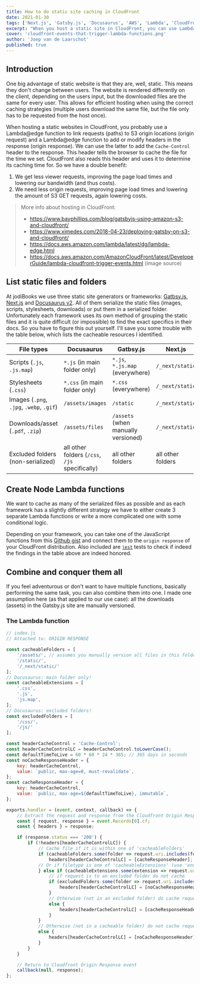 ```yaml
---
title: How to do static site caching in CloudFront
date: 2021-01-30
tags: ['Next.js', 'Gatsby.js', 'Docusaurus', 'AWS', 'Lambda', 'CloudFront']
excerpt: "When you host a static site in CloudFront, you can use Lambda to set your cache headers to control the amount of time a file is cached in the users' browser and in CloudFront."
cover: 'cloudfront-events-that-trigger-lambda-functions.png'
author: 'Joep van de Laarschot'
published: true
---
```


## Introduction

One big advantage of static website is that they are, well, static. This means they don't change between users. The website is rendered differently on the client, depending on the users input, but the downloaded files are the same for every user. This allows for efficient hosting when using the correct caching strategies (multiple users download the same file, but the file only has to be requested from the host once).

When hosting a static websites in CloudFront, you probably use a Lambda@edge function to link requests (paths) to S3 origin locations (origin request) and a Lambda@edge function to add or modify headers in the response (origin response). We can use the latter to add the `Cache-Control` header to the response. This header tells the browser to cache the file for the time we set. CloudFront also reads this header and uses it to determine its caching time for. So we have a double benefit:

1. We get less viewer requests, improving the page load times and lowering our bandwidth (and thus costs).
2. We need less origin requests, improving page load times and lowering the amount of S3 GET requests, again lowering costs.

> More info about hosting in CloudFront: 
> 
> * <https://www.bayphillips.com/blog/gatsbyjs-using-amazon-s3-and-cloudfront/>
> * <https://www.ximedes.com/2018-04-23/deploying-gatsby-on-s3-and-cloudfront/>
> * <https://docs.aws.amazon.com/lambda/latest/dg/lambda-edge.html>
> * <https://docs.aws.amazon.com/AmazonCloudFront/latest/DeveloperGuide/lambda-cloudfront-trigger-events.html> (image source)

## List static files and folders

At jodiBooks we use three static site generators or frameworks: [Gatbsy.js](https://www.gatsbyjs.com/), [Next.js](https://nextjs.org/) and [Docusaurus v2](https://v2.docusaurus.io/). All of them serialize the static files (images, scripts, stylesheets, downloads) or put them in a serialized folder. Unfortunately each framework uses its own method of grouping the static files and it is quite difficult (or impossible) to find the exact specifics in their docs. So you have to figure this out yourself. I'll save you some trouble with the table below, which lists the cacheable resources I identified.

<div class='mx-auto'>
    <table class="table table-striped table-responsive">
        <thead>
            <tr>
                <th scope="col">File types</th>
                <th scope="col">Docusaurus</th>
                <th scope="col">Gatbsy.js</th>
                <th scope="col">Next.js</th>
            </tr>
        </thead>
        <tbody>
            <tr>
                <td>Scripts (<code>.js</code>, <code>.js.map</code>)</td>
                <td><code>*.js</code> (in main folder only)</td>
                <td><code>*.js</code>, <code>*.js.map</code> (everywhere)</td>
                <td><code>/_next/static</code></td>
            </tr>
            <tr>
                <td>Stylesheets (<code>.css</code>)</td>
                <td><code>*.css</code> (in main folder only)</td>
                <td><code>*.css</code> (everywhere)</td>
                <td><code>/_next/static</code></td>
            </tr>
            <tr>
                <td>Images (<code>.png</code>, <code>.jpg</code>, <code>.webp</code>, <code>.gif</code>)</td>
                <td><code>/assets/images</code></td>
                <td><code>/static</code></td>
                <td><code>/_next/static</code></td>
            </tr>
            <tr>
                <td>Downloads/asset (<code>.pdf</code>, <code>.zip</code>)</td>
                <td><code>/assets/files</code></td>
                <td><code>/assets</code> (when manually versioned)</td>
                <td><code>/_next/static</code></td>
            </tr>
            <tr>
                <td>Excluded folders (non-serialized)</td>
                <td>all other folders (<code>/css</code>, <code>/js</code> specifically)</td>
                <td>all other folders</td>
                <td>all other folders</td>
            </tr>
        </tbody>
    </table>
</div>

## Create Node Lambda functions

We want to cache as many of the serialized files as possible and as each framework has a slightly different strategy we have to either create 3 separate Lambda functions or write a more complicated one with some conditional logic.

Depending on your framework, you can take one of the JavaScript functions from this [Github gist](https://gist.github.com/joeplaa/f09f03363b7701dd43210594d5114d22) and connect them to the `origin response` of your CloudFront distribution. Also included are [`jest`](https://jestjs.io/) tests to check if indeed the findings in the table above are indeed honored.

## Combine and conquer them all

If you feel adventurous or don't want to have multiple functions, basically performing the same task, you can also combine them into one. I made one assumption here (as that applied to our use case): all the downloads (assets) in the Gatsby.js site are manually versioned.

### The Lambda function

```js
// index.js
// Attached to: ORIGIN RESPONSE

const cacheableFolders = [
    '/assets/', // assumes you manually version all files in this folder in Gatsby.js
    '/static/',
    '/_next/static/'
];
// Docusaurus: main folder only!
const cacheableExtensions = [
    '.css',
    '.js',
    'js.map',
];
// Docusaurus: excluded folders!
const excludedFolders = [
    '/css/',
    '/js/'
];

const headerCacheControl = 'Cache-Control';
const headerCacheControlLC = headerCacheControl.toLowerCase();
const defaultTimeToLive = 60 * 60 * 24 * 365; // 365 days in seconds
const noCacheResponseHeader = {
    key: headerCacheControl,
    value: `public, max-age=0, must-revalidate`,
};
const cacheResponseHeader = {
    key: headerCacheControl,
    value: `public, max-age=${defaultTimeToLive}, immutable`,
};

exports.handler = (event, context, callback) => {
    // Extract the request and response from the Cloudfront Origin Response event
    const { request, response } = event.Records[0].cf;
    const { headers } = response;

    if (response.status === '200') {
        if (!headers[headerCacheControlLC]) {
            // Cache file if it is within one of 'cacheableFolders'
            if (cacheableFolders.some(folder => request.uri.includes(folder))) {
                headers[headerCacheControlLC] = [cacheResponseHeader];
            // Or if filetype is one of 'cacheableExtensions' (use 'endsWith()' to exclude 'json'; using 'includes()' also includes 'json')
            } else if (cacheableExtensions.some(extension => request.uri.endsWith(extension))) {
                // if request is to an excluded folder do not cache
                if (excludedFolders.some(folder => request.uri.includes(folder))) {
                    headers[headerCacheControlLC] = [noCacheResponseHeader];
                }
                // Otherwise (not in an excluded folder) do cache requested file
                else {
                    headers[headerCacheControlLC] = [cacheResponseHeader];
                }
            }
            // Otherwise (not in a cacheable folder) do not cache requested file
            else {
                headers[headerCacheControlLC] = [noCacheResponseHeader];
            }
        }
    }

    // Return to Cloudfront Origin Response event
    callback(null, response);
};
```